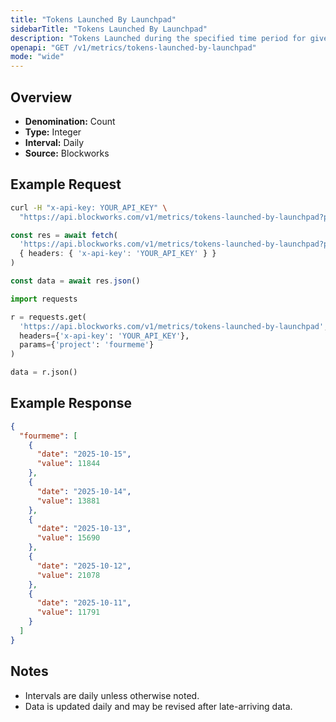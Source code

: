 ```yaml
---
title: "Tokens Launched By Launchpad"
sidebarTitle: "Tokens Launched By Launchpad"
description: "Tokens Launched during the specified time period for given launchpad."
openapi: "GET /v1/metrics/tokens-launched-by-launchpad"
mode: "wide"
---
```


## Overview

- **Denomination:** Count
- **Type:** Integer
- **Interval:** Daily
- **Source:** Blockworks

## Example Request

<CodeGroup>

```bash cURL
curl -H "x-api-key: YOUR_API_KEY" \
  "https://api.blockworks.com/v1/metrics/tokens-launched-by-launchpad?project=fourmeme"
```

```typescript TypeScript
const res = await fetch(
  'https://api.blockworks.com/v1/metrics/tokens-launched-by-launchpad?project=fourmeme',
  { headers: { 'x-api-key': 'YOUR_API_KEY' } }
)

const data = await res.json()
```

```python Python
import requests

r = requests.get(
  'https://api.blockworks.com/v1/metrics/tokens-launched-by-launchpad',
  headers={'x-api-key': 'YOUR_API_KEY'},
  params={'project': 'fourmeme'}
)

data = r.json()
```

</CodeGroup>

## Example Response

```json
{
  "fourmeme": [
    {
      "date": "2025-10-15",
      "value": 11844
    },
    {
      "date": "2025-10-14",
      "value": 13881
    },
    {
      "date": "2025-10-13",
      "value": 15690
    },
    {
      "date": "2025-10-12",
      "value": 21078
    },
    {
      "date": "2025-10-11",
      "value": 11791
    }
  ]
}
```

## Notes
- Intervals are daily unless otherwise noted.
- Data is updated daily and may be revised after late-arriving data.